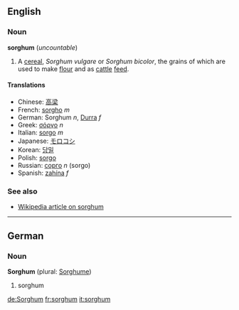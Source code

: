 ==English==
===Noun===
'''sorghum''' (''uncountable'')

#A [[cereal]], ''Sorghum vulgare'' or ''Sorghum bicolor'', the grains of which are used to make [[flour]] and as [[cattle]] [[feed]].

====Translations====
*Chinese: [[高梁]]
*French: [[sorgho]] ''m''
*German: Sorghum ''n'', [[Durra]] ''f''
*Greek: [[σόργο]] ''n''
*Italian: [[sorgo#Italian|sorgo]] ''m''
*Japanese: [[モロコシ]]
*Korean: [[당밀]]
*Polish: [[sorgo#Polish|sorgo]]
*Russian: [[сорго]] ''n'' (sorgo)
*Spanish: [[zahína]] ''f''

===See also===
*[[w:Sorghum|Wikipedia article on sorghum]]

----
==German==
===Noun===
'''Sorghum''' (plural: [[Sorghume]])

#sorghum

[[de:Sorghum]]
[[fr:sorghum]]
[[it:sorghum]]